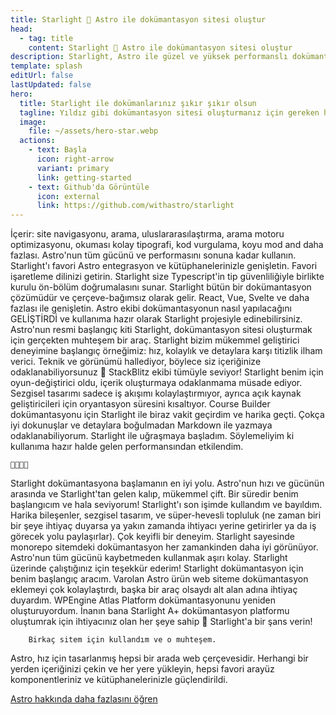 ```yaml
---
title: Starlight 🌟 Astro ile dokümantasyon sitesi oluştur
head:
  - tag: title
    content: Starlight 🌟 Astro ile dokümantasyon sitesi oluştur
description: Starlight, Astro ile güzel ve yüksek performanslı dokümantasyon siteleri oluşturmanıza yardımcı olur.
template: splash
editUrl: false
lastUpdated: false
hero:
  title: Starlight ile dokümanlarınız şıkır şıkır olsun
  tagline: Yıldız gibi dokümantasyon sitesi oluşturmanız için gereken her şey. Hızlı, erişilebilir ve kullanımı kolay.
  image:
    file: ~/assets/hero-star.webp
  actions:
    - text: Başla
      icon: right-arrow
      variant: primary
      link: getting-started
    - text: Github'da Görüntüle
      icon: external
      link: https://github.com/withastro/starlight
---
```



<CardGrid stagger>
	<Card title="Memnun eden dokümantasyon" icon="open-book">
		İçerir: site navigasyonu, arama, uluslararasılaştırma, arama motoru
		optimizasyonu, okuması kolay tipografi, kod vurgulama, koyu mod and daha
		fazlası.
	</Card>
	<Card title="Astro ile çalışır" icon="rocket">
		Astro'nun tüm gücünü ve performasını sonuna kadar kullanın. Starlight'ı
		favori Astro entegrasyon ve kütüphanelerinizle genişletin.
	</Card>
	<Card title="Markdown, Markdoc, ve MDX" icon="document">
		Favori işaretleme dilinizi getirin. Starlight size Typescript'in tip
		güvenliliğiyle birlikte kurulu ön-bölüm doğrumalasını sunar.
	</Card>
	<Card title="Kendi arayüz bileşenlerini getir" icon="puzzle">
		Starlight bütün bir dokümantasyon çözümüdür ve çerçeve-bağımsız olarak
		gelir. React, Vue, Svelte ve daha fazlası ile genişletin.
	</Card>
</CardGrid>

<TestimonialGrid title="İnsanlar ne diyor">
  <Testimonial
    name="Rachel"
    handle="rachelnabors"
    cite="https://twitter.com/astrodotbuild/status/1724934718745915558"
  >
  Astro ekibi dokümantasyonun nasıl yapılacağını GELİŞTİRDİ ve kullanıma hazır olarak Starlight projesiyle edinebilirsiniz.
  </Testimonial>
  <Testimonial
    name="Flavio"
    handle="flaviocopes"
    cite="https://twitter.com/flaviocopes/status/1738237658717905108"
  >
  Astro'nun resmi başlangıç kiti Starlight, dokümantasyon sitesi oluşturmak için gerçekten muhteşem bir araç.
  </Testimonial>
  <Testimonial
    name="Tomek"
    handle="sulco"
    cite="https://twitter.com/sulco/status/1735610348730802342"
  >
  Starlight bizim mükemmel geliştirici deneyimine başlangıç örneğimiz: hız, kolaylık ve detaylara karşı titizlik ilham verici. Teknik ve görünümü hallediyor, böylece siz içeriğinize odaklanabiliyorsunuz 👏
  StackBlitz ekibi tümüyle seviyor!
  </Testimonial>
  <Testimonial
    name="Roberto"
    handle="RmeetsH"
    cite="https://twitter.com/RmeetsH/status/1735783992018760090"
  >
  Starlight benim için oyun-değiştirici oldu, içerik oluşturmaya odaklanmama müsade ediyor.
  Sezgisel tasarımı sadece iş akışımı kolaylaştırmıyor, ayrıca açık kaynak geliştiricileri için oryantasyon süresini kısaltıyor.
  </Testimonial>
  <Testimonial
    name="Joel"
    handle="jhooks"
    cite="https://twitter.com/jhooks/status/1727405160547418405"
  >
	Course Builder dokümantasyonu için Starlight ile biraz vakit geçirdim ve harika geçti. Çokça iyi dokunuşlar ve detaylara boğulmadan Markdown ile yazmaya odaklanabiliyorum.
  </Testimonial>
  <Testimonial
    name="Rick"
    handle="rick_viscomi"
    cite="https://twitter.com/rick_viscomi/status/1665867447910510593"
  >
	Starlight ile uğraşmaya başladım. Söylemeliyim ki kullanıma hazır halde gelen performansından etkilendim.

    💯💯💯💯

  </Testimonial>
  <Testimonial
    name="Nicolas"
    handle="beaussan"
    cite="https://twitter.com/beaussan/status/1735625189583466893"
  >
	Starlight dokümantasyona başlamanın en iyi yolu. Astro'nun hızı ve gücünün arasında ve Starlight'tan gelen kalıp, mükemmel çift.
	Bir süredir benim başlangıcım ve hala seviyorum!

  </Testimonial>
  <Testimonial
    name="Sylwia"
    handle="SylwiaVargas"
    cite="https://x.com/SylwiaVargas/status/1726556825741578286"
  >
	Starlight'ı son işimde kullandım ve bayıldım. Harika bileşenler, sezgisel tasarım, ve süper-hevesli topluluk (ne zaman biri bir şeye ihtiyaç duyarsa ya yakın zamanda ihtiyacı yerine getirirler ya da iş görecek yolu paylaşırlar). Çok keyifli bir deneyim.
  </Testimonial>
  <Testimonial
    name="Lou Cyx"
    handle="loucyx"
    cite="https://elk.zone/m.webtoo.ls/@loucyx@mastodon.social/111587380021362284"
  >
	Starlight sayesinde monorepo sitemdeki dokümantasyon her zamankinden daha iyi görünüyor. Astro'nun tüm gücünü kaybetmeden kullanmak aşırı kolay. Starlight üzerinde çalıştığınız için teşekkür ederim!
  </Testimonial>
  <Testimonial
    name="BowTiedWebReaper"
    handle="BowTiedWebReapr"
    cite="https://twitter.com/BowTiedWebReapr/status/1735633399501697517"
  >
	Starlight dokümantasyon için benim başlangıç aracım. Varolan Astro ürün web siteme dokümantasyon eklemeyi çok kolaylaştırdı, başka bir araç olsaydı alt alan adına ihtiyaç duyardım.
  </Testimonial>
  <Testimonial
    name="Jeff"
    handle="J_Everhart383"
    cite="https://twitter.com/J_Everhart383/status/1691900590048292908"
  >
	WPEngine Atlas Platform dokümantasyonunu yeniden oluşturuyordum. İnanın bana Starlight A+ dokümantasyon platformu oluştumrak için ihtiyacınız olan her şeye sahip&nbsp;🙌
  </Testimonial>
  <Testimonial
    name="Chloe"
    handle="solelychloe"
    cite="https://twitter.com/solelychloe/status/1695115277602628082"
  >
    Starlight'a bir şans verin!

		Birkaç sitem için kullandım ve o muhteşem.

  </Testimonial>
</TestimonialGrid>


<AboutAstro title="Size getirildi">
Astro, hız için tasarlanmış hepsi bir arada web çerçevesidir.
Herhangi bir yerden içeriğinizi çekin ve her yere yükleyin, hepsi favori arayüz komponentleriniz ve kütüphanelerinizle güçlendirildi.

[Astro hakkında daha fazlasını öğren](https://astro.build/)

</AboutAstro>
